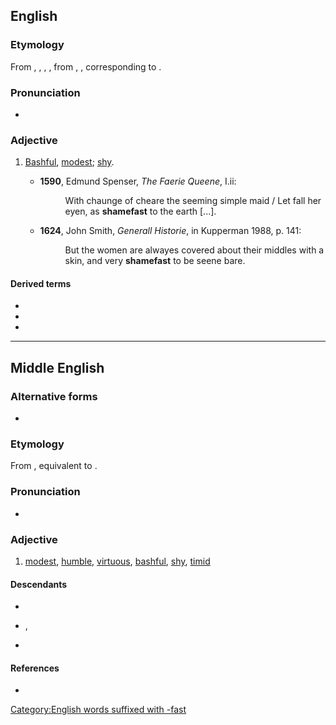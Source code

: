 ==English==

===Etymology===
From {{inh|en|enm|shamefast}}, {{m|enm|schamefast}}, {{m|enm|schamfast}}, {{m|enm|sceomefest}}, from {{inh|en|ang|sċeamfæst}}, {{m|ang|scamfæst||modest, shy, bashful}}, corresponding to {{compound|en|shame|fast}}.

===Pronunciation===
* {{a|UK}} {{IPA|en|/ˈʃeɪmfɑːst/}}

===Adjective===
{{en-adj}}

# {{lb|en|archaic}} [[bashful|Bashful]], [[modest]]; [[shy]].
#* '''1590''', Edmund Spenser, ''The Faerie Queene'', I.ii:
#*: With chaunge of cheare the seeming simple maid / Let fall her eyen, as '''shamefast''' to the earth [...].
#* '''1624''', John Smith, ''Generall Historie'', in Kupperman 1988, p. 141:
#*: But the women are alwayes covered about their middles with a skin, and very '''shamefast''' to be seene bare.

====Derived terms====
* {{l|en|shamefaced}}
* {{l|en|shamefastly}}
* {{l|en|shamefastness}}

[[Category:English words suffixed with -fast]]

----

==Middle English==

===Alternative forms===
* {{alter|enm|shamfast|ssamvest|shomefaste|sceomefest|shomevaste}}

===Etymology===
From {{inh|enm|ang|sċeamfæst}}, equivalent to {{compound|enm|shame|fast}}.

===Pronunciation===
* {{IPA|enm|/ˈʃaːmfast/}}

===Adjective===
{{enm-adj}}
 
# [[modest]], [[humble]], [[virtuous]], [[bashful]], [[shy]], [[timid]]

====Descendants====
* {{desc|en|shamefast}}
* {{desc|sco|schamefast}}, {{l|sco|schamfast}}
* {{desc|yol|shaamfast|alts=1}}

====References====
* {{R:MED Online|entry=shāmefast(e|pos=adj|id=MED39761}}